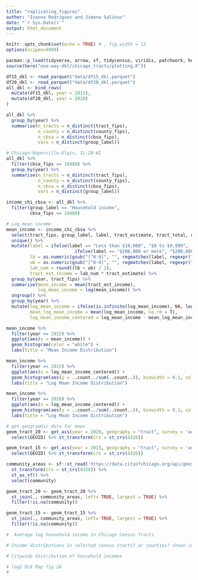 ```yaml
---
title: "replicating_figures"
author: "Ivanna Rodríguez and Jimena Salinas"
date: "`r Sys.Date()`"
output: html_document
---
```


```r
knitr::opts_chunk$set(echo = TRUE) # , fig.width = 12
options(scipen=9999)
```

```r
pacman::p_load(tidyverse, arrow, sf, tidycensus, viridis, patchwork, here)
source(here("one-way-dkl/chicago_tracts/plotting.R"))

df15_dkl <- read_parquet("data/df15_dkl.parquet") 
df20_dkl <- read_parquet("data/df20_dkl.parquet")
all_dkl <- bind_rows(
  mutate(df15_dkl, year = 2015),
  mutate(df20_dkl, year = 2020)
)
```

```r
all_dkl %>%
  group_by(year) %>%
  summarise(n_tracts = n_distinct(tract_fips),
            n_county = n_distinct(county_fips),
            n_cbsa = n_distinct(cbsa_fips),
            vars = n_distinct(group_label))

# Chicago-Naperville-Elgin, IL-IN-WI
all_dkl %>%
  filter(cbsa_fips == 16980) %>%
  group_by(year) %>%
  summarise(n_tracts = n_distinct(tract_fips),
            n_county = n_distinct(county_fips),
            n_cbsa = n_distinct(cbsa_fips),
            vars = n_distinct(group_label))

income_chi_cbsa <- all_dkl %>%
  filter(group_label == "Household income",
         cbsa_fips == 16980)
```


```r
# Log mean income
mean_income <- income_chi_cbsa %>%
  select(tract_fips, group_label, label, tract_estimate, tract_total, county_total, cbsa_total, year) %>%
  unique() %>%
  mutate(label = ifelse(label == "Less than $10,000", "$0 to $9,999",
                          ifelse(label == "$200,000 or more", "$200,000 to $200,000", label)),
         lb = as.numeric(gsub("[^0-9]", "", regmatches(label, regexpr("\\$([0-9,]+) to", label)))),
         ub = as.numeric(gsub("[^0-9]", "", regmatches(label, regexpr("to \\$([0-9,]+)", label)))),
         lab_num = round((lb + ub) / 2),
         tract_est_income = lab_num * tract_estimate) %>%
  group_by(year, tract_fips) %>%
  summarise(mean_income = mean(tract_est_income),
            log_mean_income = log(mean_income)) %>%
  ungroup() %>%
  group_by(year) %>%
  mutate(log_mean_income = ifelse(is.infinite(log_mean_income), NA, log_mean_income),
         mean_log_mean_income = mean(log_mean_income, na.rm = T),
         log_mean_income_centered = log_mean_income - mean_log_mean_income)

mean_income %>%
  filter(year == 2015) %>%
  ggplot(aes(x = mean_income)) +
  geom_histogram(color = "white") +
  labs(title = "Mean Income Distribution")

mean_income %>%
  filter(year == 2015) %>%
  ggplot(aes(x = log_mean_income_centered)) +
  geom_histogram(aes(y = ..count../sum(..count..)), binwidth = 0.1, color = "white", alpha = 0.7) +
  labs(title = "Log Mean Income Distribution")

mean_income %>%
  filter(year == 2020) %>%
  ggplot(aes(x = log_mean_income_centered)) +
  geom_histogram(aes(y = ..count../sum(..count..)), binwidth = 0.1, color = "white", alpha = 0.7) +
  labs(title = "Log Mean Income Distribution")
```

```r
# get geographic data for maps
geom_tract_20 <- get_acs(year = 2020, geography = "tract", survey = 'acs5', variables = 'B02001_001', state = '17', county = '031', geometry = TRUE) %>%
  select(GEOID) %>% st_transform(crs = st_crs(4326)) 

geom_tract_15 <- get_acs(year = 2015, geography = "tract", survey = 'acs5', variables = 'B02001_001', state = '17', county = '031', geometry = TRUE) %>%
  select(GEOID) %>% st_transform(crs = st_crs(4326)) 

community_areas <- sf::st_read('https://data.cityofchicago.org/api/geospatial/cauq-8yn6?method=export&format=GeoJSON') %>% 
  st_transform(crs = st_crs(4326)) %>% 
  st_as_sf() %>% 
  select(community)

geom_tract_20 <- geom_tract_20 %>%
  st_join(., community_areas, left= TRUE, largest = TRUE) %>%
  filter(!is.na(community))

geom_tract_15 <- geom_tract_15 %>%
  st_join(., community_areas, left= TRUE, largest = TRUE) %>%
  filter(!is.na(community))
```


```r
#  Average log household income in Chicago Census Tracts

# Income distributions in selected census tracts? or counties? shown in Fig. 1A.

# Citywide distribution of household incomes

```


```r
# log2 DLK Map fig 2A
# 
```

